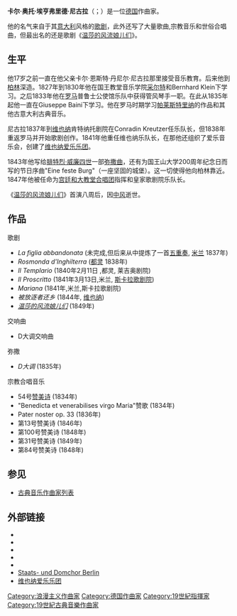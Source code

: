 {{Infobox classical
| 中文名       = 尼古拉
| 画像         = OttoNicolai.jpg
| 附注         =
| 原文名       = Carl Otto Ehrenfried Nicolai
| 国别         = 德国
| 出生日期     = {{birth date|1810|6|9}}
| 出生地       = 柯尼斯堡
| 逝世日期     = {{death date and age|1849|5|11|1810|6|9}}
| 逝世地       = 柏林
| 所属时期     = 浪漫主义
| 所属乐派     =
| 擅长作品类型 = 歌剧
| 代表作       = 歌剧《温莎的风流娘儿们》
| 师从         = [[采尔特|采尔特]]
| 学生         = 
| 官方网站     =
}}

'''卡尔·奥托·埃亨弗里德·尼古拉'''（{{lang-de|Carl Otto Ehrenfried Nicolai}}；{{bd|1810年|6月9日|1849年|5月11日|catIdx=N}}）是一位[[德国|德国]]作曲家。 

他的名气来自于其[[意大利|意大利]]风格的[[歌剧|歌剧]]，此外还写了大量歌曲,宗教音乐和世俗合唱曲，但最出名的还是歌剧《[[温莎的风流娘儿们|温莎的风流娘儿们]]》。

== 生平 ==
他17岁之前一直在他父亲卡尔·恩斯特·丹尼尔·尼古拉那里接受音乐教育。后来他到[[柏林|柏林]]深造。1827年到1830年他在国王教堂音乐学院[[采尔特|采尔特]]和Bernhard Klein下学习。之后1833年他在[[罗马|罗马]]普鲁士公使馆乐队中获得管风琴手一职。在此从1835年起他一直在Giuseppe Baini下学习。他在罗马时期学习[[帕莱斯特里纳|帕莱斯特里纳]]的作品和其他古意大利古典音乐。 

尼古拉1837年到[[维也纳|维也纳]]肯特纳托剧院在Conradin Kreutzer任乐队长，但1838年重返罗马并开始歌剧创作。1841年他重任维也纳乐队长，在那他还组织了爱乐音乐会，创建了[[维也纳爱乐乐团|维也纳爱乐乐团]]。

1843年他写给[[腓特烈·威廉四世|腓特烈·威廉四世]]一部[[弥撒曲|弥撒曲]]，还有为国王山大学200周年纪念日而写的节日序曲"Eine feste Burg"（一座坚固的城堡）。这一切使得他向柏林靠近。1847年他被任命为[[宫廷和大教堂合唱团|宫廷和大教堂合唱团]]指挥和皇家歌剧院乐队长。

《[[温莎的风流娘儿们|温莎的风流娘儿们]]》首演八周后，因[[中风|中风]]逝世。

== 作品 ==
;歌剧
* ''La figlia abbandonata'' (未完成,但后来从中提炼了一首[[五重奏|五重奏]], [[米兰|米兰]] 1837年)
* ''Rosmonda d'Inghilterra'' ([[都灵|都灵]] 1838年)
* ''Il Templario'' (1840年2月11日 ,都灵, 莱吉奥剧院)
* ''Il Proscritto'' (1841年3月13日,米兰, [[斯卡拉歌剧院|斯卡拉歌剧院]])
* ''Mariana'' (1841年,米兰,斯卡拉歌剧院) 
* ''被放逐者还乡'' (1844年, [[维也纳|维也纳]])
* ''[[温莎的风流娘儿们|温莎的风流娘儿们]]'' (1849年)

;交响曲
* D大调交响曲

;弥撒
* ''D大调'' (1835年)

;宗教合唱音乐
* 54号[[赞美诗|赞美诗]] (1834年)
* "Benedicta et venerabilises virgo Maria"赞歌 (1834年)
* Pater noster op. 33 (1836年)
* 第13号赞美诗 (1846年)
* 第100号赞美诗 (1848年)
* 第31号赞美诗 (1849年)
* 第84号赞美诗 (1848年)

== 参见 ==
* [[古典音乐作曲家列表|古典音乐作曲家列表]]

== 外部链接 ==
{{Commons category}}
* {{Internet Archive author |sname=Otto Nicolai}}
* {{IMSLP|id=Nicolai, Otto}}
* {{AllMusic|class=artist|id=q7779}}
* {{IMDb name|0630211}}
* {{find a Grave|20628678}}
* [http://www.staats-und-domchor.de/ Staats- und Domchor Berlin] {{Wayback|url=http://www.staats-und-domchor.de/ |date=20110728113348 }}
* [https://web.archive.org/web/20051215093725/http://www.wienerphilharmoniker.at/index.php?set_language=de&cccpage=history 维也纳爱乐乐团]

{{Authority control}}

{{DEFAULTSORT:Nicolai, Otto}}
[[Category:浪漫主义作曲家|Category:浪漫主义作曲家]]
[[Category:德国作曲家|Category:德国作曲家]]
[[Category:19世紀指揮家|Category:19世紀指揮家]]
[[Category:19世紀古典音樂作曲家|Category:19世紀古典音樂作曲家]]